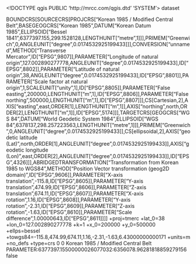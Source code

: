 <!DOCTYPE qgis PUBLIC 'http://mrcc.com/qgis.dtd' 'SYSTEM'>
<qgis version="3.34.4-Prizren">
  <identifier></identifier>
  <parentidentifier></parentidentifier>
  <language></language>
  <type>dataset</type>
  <title></title>
  <abstract></abstract>
  <links/>
  <dates/>
  <fees></fees>
  <encoding></encoding>
  <crs>
    <spatialrefsys nativeFormat="Wkt">
      <wkt>BOUNDCRS[SOURCECRS[PROJCRS["Korean 1985 / Modified Central Belt",BASEGEOGCRS["Korean 1985",DATUM["Korean Datum 1985",ELLIPSOID["Bessel 1841",6377397.155,299.1528128,LENGTHUNIT["metre",1]]],PRIMEM["Greenwich",0,ANGLEUNIT["degree",0.0174532925199433]]],CONVERSION["unnamed",METHOD["Transverse Mercator",ID["EPSG",9807]],PARAMETER["Longitude of natural origin",127.002890277778,ANGLEUNIT["degree",0.0174532925199433],ID["EPSG",8802]],PARAMETER["Latitude of natural origin",38,ANGLEUNIT["degree",0.0174532925199433],ID["EPSG",8801]],PARAMETER["Scale factor at natural origin",1,SCALEUNIT["unity",1],ID["EPSG",8805]],PARAMETER["False easting",200000,LENGTHUNIT["m",1],ID["EPSG",8806]],PARAMETER["False northing",500000,LENGTHUNIT["m",1],ID["EPSG",8807]]],CS[Cartesian,2],AXIS["easting",east,ORDER[1],LENGTHUNIT["m",1]],AXIS["northing",north,ORDER[2],LENGTHUNIT["m",1]],ID["EPSG",5174]]],TARGETCRS[GEOGCRS["WGS 84",DATUM["World Geodetic System 1984",ELLIPSOID["WGS 84",6378137,298.257223563,LENGTHUNIT["metre",1]]],PRIMEM["Greenwich",0,ANGLEUNIT["degree",0.0174532925199433]],CS[ellipsoidal,2],AXIS["geodetic latitude (Lat)",north,ORDER[1],ANGLEUNIT["degree",0.0174532925199433]],AXIS["geodetic longitude (Lon)",east,ORDER[2],ANGLEUNIT["degree",0.0174532925199433]],ID["EPSG",4326]]],ABRIDGEDTRANSFORMATION["Transformation from Korean 1985 to WGS84",METHOD["Position Vector transformation (geog2D domain)",ID["EPSG",9606]],PARAMETER["X-axis translation",-115.8,ID["EPSG",8605]],PARAMETER["Y-axis translation",474.99,ID["EPSG",8606]],PARAMETER["Z-axis translation",674.11,ID["EPSG",8607]],PARAMETER["X-axis rotation",1.16,ID["EPSG",8608]],PARAMETER["Y-axis rotation",-2.31,ID["EPSG",8609]],PARAMETER["Z-axis rotation",-1.63,ID["EPSG",8610]],PARAMETER["Scale difference",1.00000643,ID["EPSG",8611]]]]</wkt>
      <proj4>+proj=tmerc +lat_0=38 +lon_0=127.002890277778 +k=1 +x_0=200000 +y_0=500000 +ellps=bessel +towgs84=-115.8,474.99,674.11,1.16,-2.31,-1.63,6.43000000000171 +units=m +no_defs +type=crs</proj4>
      <srsid>0</srsid>
      <srid>0</srid>
      <authid></authid>
      <description>Korean 1985 / Modified Central Belt</description>
      <projectionacronym></projectionacronym>
      <ellipsoidacronym>PARAMETER:6377397.15500000026077032:6356078.96281818859279156</ellipsoidacronym>
      <geographicflag>false</geographicflag>
    </spatialrefsys>
  </crs>
  <extent/>
</qgis>
